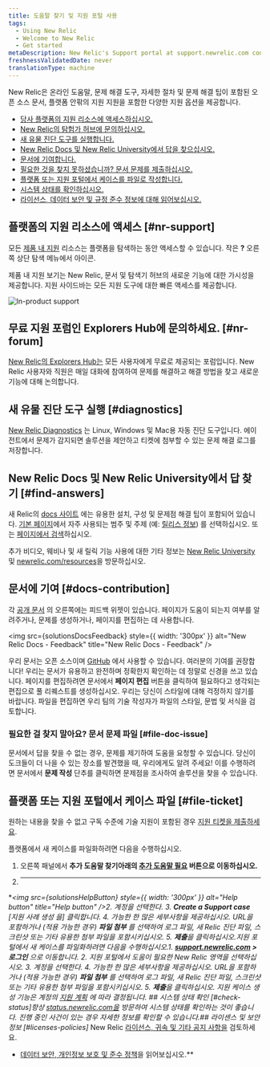 ```yaml
---
title: 도움말 찾기 및 지원 포털 사용
tags:
  - Using New Relic
  - Welcome to New Relic
  - Get started
metaDescription: New Relic's Support portal at support.newrelic.com contains several levels of self-help informational resources and support services.
freshnessValidatedDate: never
translationType: machine
---
```





New Relic은 온라인 도움말, 문제 해결 도구, 자세한 절차 및 문제 해결 팁이 포함된 오픈 소스 문서, 플랫폼 안팎의 지원 지원을 포함한 다양한 지원 옵션을 제공합니다.

* [당사 플랫폼의 지원 리소스에 액세스하십시오.](#nr-support)
* [New Relic의 탐험가 허브에 문의하십시오.](#nr-forum)
* [새 유물 진단 도구를 실행합니다.](#diagnostics)
* [New Relic Docs 및 New Relic University에서 답을 찾으십시오.](#find-answers)
* [문서에 기여합니다.](#docs-contribution)
* [필요한 것을 찾지 못하셨습니까? 문서 문제를 제출하십시오.](#file-doc-issue)
* [플랫폼 또는 지원 포털에서 케이스를 파일로 작성합니다.](#file-ticket)
* [시스템 상태를 확인하십시오.](#check-status)
* [라이선스, 데이터 보안 및 규정 준수 정보에 대해 읽어보십시오.](#licenses-policies)

## 플랫폼의 지원 리소스에 액세스 [#nr-support]

모든 [제품 내 지원](https://one.newrelic.com/redirect/support) 리소스는 플랫폼을 탐색하는 동안 액세스할 수 있습니다. 작은 **?** 오른쪽 상단 탐색 메뉴에서 아이콘.

제품 내 지원 보기는 New Relic, 문서 및 탐색기 허브의 새로운 기능에 대한 가시성을 제공합니다. 지원 사이드바는 모든 지원 도구에 대한 빠른 액세스를 제공합니다.

<img
  title="New Relic's in-product support"
  alt="In-product support"
  src={solutionsProductSupport}
/>

## 무료 지원 포럼인 Explorers Hub에 문의하세요. [#nr-forum]

[New Relic의 Explorers Hub는](https://discuss.newrelic.com/) 모든 사용자에게 무료로 제공되는 포럼입니다. New Relic 사용자와 직원은 매일 대화에 참여하여 문제를 해결하고 해결 방법을 찾고 새로운 기능에 대해 논의합니다.

## 새 유물 진단 도구 실행 [#diagnostics]

[New Relic Diagnostics](/docs/using-new-relic/cross-product-functions/troubleshooting/new-relic-diagnostics) 는 Linux, Windows 및 Mac용 자동 진단 도구입니다. 에이전트에서 문제가 감지되면 솔루션을 제안하고 티켓에 첨부할 수 있는 문제 해결 로그를 저장합니다.

## New Relic Docs 및 New Relic University에서 답 찾기 [#find-answers]

새 Relic의 [docs 사이트](https://docs.newrelic.com) 에는 유용한 설치, 구성 및 문제점 해결 팁이 포함되어 있습니다. [기본 페이지](http://docs.newrelic.com)에서 자주 사용되는 범주 및 주제 (예: [릴리스 정보](/docs/release-notes)) 를 선택하십시오. 또는 [페이지에서 검색](http://docs.newrelic.com/search)하십시오.

추가 비디오, 웨비나 및 새 릴릭 기능 사용에 대한 기타 정보는 [New Relic University](https://learn.newrelic.com/) 및 [newrelic.com/resources](https://newrelic.com/resources/videos)을 방문하십시오.

## 문서에 기여 [#docs-contribution]

각 [공개 문서](https://docs.newrelic.com) 의 오른쪽에는 피드백 위젯이 있습니다. 페이지가 도움이 되는지 여부를 알려주거나, 문제를 생성하거나, 페이지를 편집하는 데 사용합니다.

<img
  src={solutionsDocsFeedback}
  style={{ width: '300px' }}
  alt="New Relic Docs - Feedback"
  title="New Relic Docs - Feedback"
/>

우리 문서는 오픈 소스이며 [GitHub](https://github.com/newrelic/docs-website) 에서 사용할 수 있습니다. 여러분의 기여를 권장합니다! 우리는 문서가 유용하고 완전하며 정확한지 확인하는 데 정말로 신경을 쓰고 있습니다. 페이지를 편집하려면 문서에서 **페이지 편집** 버튼을 클릭하여 필요하다고 생각되는 편집으로 풀 리퀘스트를 생성하십시오. 우리는 당신이 스타일에 대해 걱정하지 않기를 바랍니다. 파일을 편집하면 우리 팀의 기술 작성자가 파일의 스타일, 문법 및 서식을 검토합니다.

### 필요한 걸 찾지 말아요? 문서 문제 파일 [#file-doc-issue]

문서에서 답을 찾을 수 없는 경우, 문제를 제기하여 도움을 요청할 수 있습니다. 당신이 도크들이 더 나을 수 있는 장소를 발견했을 때, 우리에게도 알려 주세요! 이를 수행하려면 문서에서 **문제 작성** 단추를 클릭하면 문제점을 조사하여 솔루션을 찾을 수 있습니다.

## 플랫폼 또는 지원 포털에서 케이스 파일 [#file-ticket]

원하는 내용을 찾을 수 없고 구독 수준에 기술 지원이 포함된 경우 [지원 티켓을 제출하세요](https://support.newrelic.com/s/inbox).

플랫폼에서 새 케이스를 파일화하려면 다음을 수행하십시오.

1. 오른쪽 패널에서 **추가 도움말 찾기아래의 **[추가 도움말 필요](https://one.newrelic.com/redirect/support)** 버튼으로 이동하십시오.**
2. ****

**<img
  src={solutionsHelpButton}
  style={{ width: '300px' }}
  alt="Help button"
  title="Help button"
/>2. 계정을 선택한다.
3. **Create a Support case** \[지원 사례 생성 을] 클릭합니다.
4. 가능한 한 많은 세부사항을 제공하십시오. URL을 포함하거나 (적용 가능한 경우) **파일 첨부** 를 선택하여 로그 파일, 새 Relic 진단 파일, 스크린샷 또는 기타 유용한 첨부 파일을 포함시키십시오.
5. **제출**을 클릭하십시오.지원 포털에서 새 케이스를 파일화하려면 다음을 수행하십시오.1. **[support.newrelic.com](https://support.newrelic.com) > 로그인** 으로 이동합니다.
2. 지원 포털에서 도움이 필요한 New Relic 영역을 선택하십시오.
3. 계정을 선택한다.
4. 가능한 한 많은 세부사항을 제공하십시오. URL을 포함하거나 (적용 가능한 경우) **파일 첨부** 를 선택하여 로그 파일, 새 Relic 진단 파일, 스크린샷 또는 기타 유용한 첨부 파일을 포함시키십시오.
5. **제출**을 클릭하십시오.<Callout variant="important">
  지원 케이스 생성 기능은 계정의 [지원 계획](https://docs.newrelic.com/docs/licenses/license-information/general-usage-licenses/global-technical-support-offerings/) 에 따라 결정됩니다.
</Callout>## 시스템 상태 확인 [#check-status]항상 [status.newrelic.com을](https://status.newrelic.com) 방문하여 시스템 상태를 확인하는 것이 좋습니다. 진행 중인 사건이 있는 경우 자세한 정보를 확인할 수 있습니다.## 라이센스 및 보안 정보 [#licenses-policies]* New Relic [라이선스, 귀속 및 기타 공지 사항을](/docs/licenses) 검토하세요.
* [데이터 보안, 개인정보 보호 및 준수 정책](/docs/security)을 읽어보십시오.**